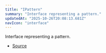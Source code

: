 ```yaml
---
title: "IPattern"
summary: "Interface representing a pattern."
updatedAt: "2025-10-26T20:08:13.681Z"
navIcon: "interface"
---
```



Interface representing a pattern.

<Table data={{ headers: [{"content":"Property","key":"property","sortable":true},{"content":"Type","key":"type","sortable":true},{"content":"Value","key":"value","sortable":true},{"content":"Description","key":"description"}], rows: [["fillType","[FillType](/LazyCanvas/enums/FillType)","\\-","The type of fill, which is always `Pattern` for this interface."],["src","string \\| LazyCanvas","\\-","The source of the pattern, which can be a string (URL or path) or a LazyCanvas instance."],["type","[AnyPatternType](/LazyCanvas/types/AnyPatternType)","\\-","The type of the pattern (e.g., repeat, no-repeat, etc.)."]] }} />


- [Source](https://github.com/NMMTY/LazyCanvas/blob/ba3e53b2fefc78794f94d50b21443818f2774649/packages/lazycanvas/src/structures/helpers/Pattern.ts#L10)
